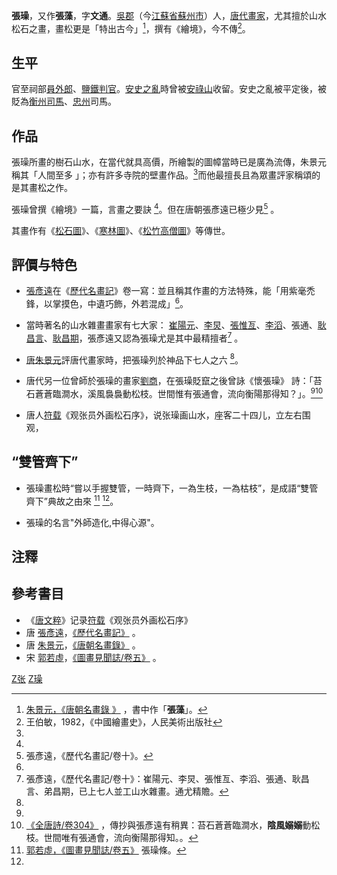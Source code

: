 '''張璪'''{{BD|?||?|catIdx=Z张}}，又作'''張藻'''，字'''文通'''。[[吳郡|吳郡]]（今[[江蘇省|江蘇省]][[蘇州市|蘇州市]]）人，[[唐代|唐代]][[畫家|畫家]]，尤其擅於山水松石之畫，畫松更是「特出古今」<ref name="朱">[http://zh.wikisource.org/wiki/%E5%94%90%E6%9C%9D%E5%90%8D%E7%95%AB%E9%8C%84 朱景元，《唐朝名畫錄 》] {{Wayback|url=http://zh.wikisource.org/wiki/%E5%94%90%E6%9C%9D%E5%90%8D%E7%95%AB%E9%8C%84 |date=20170305005206 }}，書中作「'''張藻'''」。</ref>，撰有《繪境》，今不傳<ref name=王>王伯敏，1982，《中國繪畫史》，人民美術出版社</ref>{{rp|164}}。

==生平==
官至祠部[[員外郎|員外郎]]、[[鹽鐵判官|鹽鐵判官]]。[[安史之亂|安史之亂]]時曾被[[安祿山|安祿山]]收留。安史之亂被平定後，被貶為[[衡州|衡州]][[司馬|司馬]]、[[忠州|忠州]]司馬。

==作品==
張璪所畫的樹石山水，在當代就具高價，所繪製的圖幛當時已是廣為流傳，朱景元稱其「人間至多 」；亦有許多寺院的壁畫作品。<ref name="朱" />而他最擅長且為眾畫評家稱頌的是其畫松之作。

張璪曾撰《繪境》一篇，言畫之要訣 <ref name="郭" />。但在唐朝張彥遠已極少見<ref name="張十A">張彥遠，《歷代名畫記/卷十》。</ref> 。

其畫作有《[[松石圖|松石圖]]》、《[[寒林圖|寒林圖]]》、《[[松竹高僧圖|松竹高僧圖]]》等傳世。

==評價与特色==
* [[張彥遠|張彥遠]]在《[[歷代名畫記|歷代名畫記]]》卷一寫：{{quote|「山水之變，始於[[吴道子|吳]]，成於二李（李將軍李中書） ，樹石之狀，妙於韋偃，窮於張通（張璪）<ref name="張一">[http://zh.wikisource.org/wiki/%E6%AD%B7%E4%BB%A3%E5%90%8D%E7%95%AB%E8%A8%98 張彥遠，《歷代名畫記》] 卷一，吳指[[吴道子|吳道玄]]；二李後注「李將軍李中書」，疑為「李中舍」之訛，分別是時稱「大李將軍、小李將軍」的[[李思訓|李思訓]]、[[李昭道|李昭道]]父子。</ref>。」}}並且稱其作畫的方法特殊，能「用紫毫禿鋒，以掌摸色，中遺巧飾，外若混成」<ref name="張一" />。

*當時著名的山水雜畫畫家有七大家： [[崔陽元|崔陽元]]、[[李炅|李炅]]、[[張惟亙|張惟亙]]、[[李滔|李滔]]、張通、[[耿昌言|耿昌言]]、[[耿昌期|耿昌期]]，張彥遠又認為張璪尤是其中最精擅者<ref name="張十B">張彥遠，《歷代名畫記/卷十》：崔陽元、李炅、張惟亙、李滔、張通、耿昌言、弟昌期，已上七人並工山水雜畫。通尤精贍。</ref> 。

*[[唐|唐]][[朱景元|朱景元]]評唐代畫家時，把張璪列於神品下七人之六 <ref name="朱" />。

*唐代另一位曾師於張璪的畫家[[劉商|劉商]]，在張璪貶竄之後曾詠《懷張璪》 詩：「苔石蒼蒼臨澗水，溪風裊裊動松枝。世間惟有張通會，流向衡陽那得知？」。<ref name="張十A" /><ref name="全">[http://zh.wikisource.org/wiki/%E5%85%A8%E5%94%90%E8%A9%A9/%E5%8D%B7304  《全唐詩/卷304》 ] {{Wayback|url=http://zh.wikisource.org/wiki/%E5%85%A8%E5%94%90%E8%A9%A9/%E5%8D%B7304 |date=20150603132009 }}，傳抄與張彥遠有稍異：苔石蒼蒼臨澗水，'''陰風嫋嫋'''動松枝。世間唯有張通會，流向衡陽那得知。。</ref>

* 唐人[[符载|符载]]《观张员外画松石序》，说张璪画山水，座客二十四儿，立左右围观，{{quote|「员外居中箕坐鼓气，神机始发。其骇人也，若流电击空，惊飙泪天。摧挫斡掣，伪霍瞥列，毫飞墨喷，掠卒掌如裂，离合徜徉，忽生怪状。及其终也，则松麟皴，古峰岩，水湛湛，云窈眇，投笔而起，为之四顾，若雷雨之澄雾，见万物之情性，观夫张公之艺非画也，真道也。」}}

==“雙管齊下”==
*張璪畫松時“嘗以手握雙管，一時齊下，一為生枝，一為枯枝”，是成語“雙管齊下”典故之由來 <ref name="郭">[http://zh.wikisource.org/wiki/%E5%9C%96%E7%95%AB%E8%A6%8B%E8%81%9E%E8%AA%8C/%E5%8D%B7%E4%BA%94 郭若虛，《圖畫見聞誌/卷五》] {{Wayback|url=http://zh.wikisource.org/wiki/%E5%9C%96%E7%95%AB%E8%A6%8B%E8%81%9E%E8%AA%8C/%E5%8D%B7%E4%BA%94 |date=20211223071109 }} 張璪條。</ref> <ref name="朱" />。

*張璪的名言"外師造化,中得心源"。

==注釋==
{{Reflist|2}}

==參考書目==
* 《[[唐文粹|唐文粹]]》记录[[符载|符载]]《观张员外画松石序》
* 唐 [[張彥遠|張彥遠]]，[http://zh.wikisource.org/wiki/歷代名畫記 《歷代名畫記》] {{Wayback|url=http://zh.wikisource.org/wiki/%E6%AD%B7%E4%BB%A3%E5%90%8D%E7%95%AB%E8%A8%98 |date=20160928130440 }}。
* 唐 [[朱景元|朱景元]]，[http://zh.wikisource.org/wiki/%E5%94%90%E6%9C%9D%E5%90%8D%E7%95%AB%E9%8C%84 《唐朝名畫錄》] {{Wayback|url=http://zh.wikisource.org/wiki/%E5%94%90%E6%9C%9D%E5%90%8D%E7%95%AB%E9%8C%84 |date=20170305005206 }}。
* 宋 [[郭若虛|郭若虛]]，[http://zh.wikisource.org/wiki/%E5%9C%96%E7%95%AB%E8%A6%8B%E8%81%9E%E8%AA%8C/%E5%8D%B7%E4%BA%94 《圖畫見聞誌/卷五》] {{Wayback|url=http://zh.wikisource.org/wiki/%E5%9C%96%E7%95%AB%E8%A6%8B%E8%81%9E%E8%AA%8C/%E5%8D%B7%E4%BA%94 |date=20211223071109 }}。 

[[Category:唐朝畫家|Z张]]
[[Category:张姓|Z璪]]